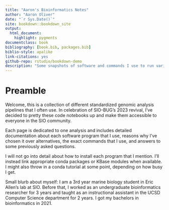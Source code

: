 ```yaml
--- 
title: "Aaron's Bioinformatics Notes"
author: "Aaron Oliver"
date: "`r Sys.Date()`"
site: bookdown::bookdown_site
output:   
  html_document:
    highlight: pygments
documentclass: book
bibliography: [book.bib, packages.bib]
biblio-style: apalike
link-citations: yes
github-repo: rstudio/bookdown-demo
description: "Some snapshots of software and commands I use to run various metagenomic analyses."
---
```


# Preamble

Welcome, this is a collection of different standardized genomic analysis pipelines that I often use.
In celebration of SIO-BUG's 2023 revival, I've decided to pretty these code notebooks up and make them accessible to everyone in the SIO community.

Each page is dedicated to one analysis and includes detailed documentation about each software program that I use, reasons why I've chosen it over alternatives, the exact commands that I use, and answers to some previously asked questions.

I will not go into detail about how to install each program that I mention. I'll instead
link appropriate conda packages or KBase modules when available. I might also throw in a conda 
tutorial at some point, depending on how busy I get.

Small blurb about myself: I am a 3rd year marine biology student in Eric Allen's lab at SIO. Before that, I worked as an undergraduate bioinformatics researcher for 3 years and taught as an instructional assistant in the UCSD Computer Science department for 2 years. I got my bachelors in bioinformatics in 2021. 
